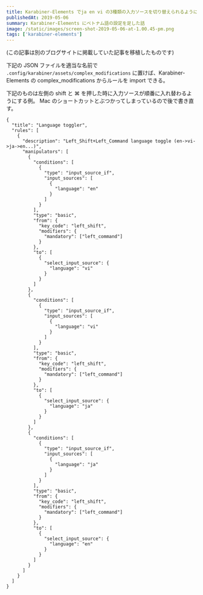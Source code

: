 ```yaml
---
title: Karabiner-Elements でja en vi の3種類の入力ソースを切り替えられるようにする
publishedAt: 2019-05-06
summary: Karabiner-Elements にベトナム語の設定を足した話
image: /static/images/screen-shot-2019-05-06-at-1.00.45-pm.png
tags: ['karabiner-elements']
---
```


(この記事は別のブログサイトに掲載していた記事を移植したものです)

下記の JSON ファイルを適当な名前で `.config/karabiner/assets/complex_modifications` に置けば、Karabiner-Elements の complex_modifications からルールを import できる。

下記のものは左側の shift と ⌘ を押した時に入力ソースが順番に入れ替わるようにする例。
Mac のショートカットとぶつかってしまっているので後で書き直す。

```
{
  "title": "Language toggler",
  "rules": [
    {
      "description": "Left_Shift+Left_Command language toggle (en->vi->ja->en...)",
      "manipulators": [
        {
          "conditions": [
            {
              "type": "input_source_if",
              "input_sources": [
                {
                  "language": "en"
                }
              ]
            }
          ],
          "type": "basic",
          "from": {
            "key_code": "left_shift",
            "modifiers": {
              "mandatory": ["left_command"]
            }
          },
          "to": [
            {
              "select_input_source": {
                "language": "vi"
              }
            }
          ]
        },
        {
          "conditions": [
            {
              "type": "input_source_if",
              "input_sources": [
                {
                  "language": "vi"
                }
              ]
            }
          ],
          "type": "basic",
          "from": {
            "key_code": "left_shift",
            "modifiers": {
              "mandatory": ["left_command"]
            }
          },
          "to": [
            {
              "select_input_source": {
                "language": "ja"
              }
            }
          ]
        },
        {
          "conditions": [
            {
              "type": "input_source_if",
              "input_sources": [
                {
                  "language": "ja"
                }
              ]
            }
          ],
          "type": "basic",
          "from": {
            "key_code": "left_shift",
            "modifiers": {
              "mandatory": ["left_command"]
            }
          },
          "to": [
            {
              "select_input_source": {
                "language": "en"
              }
            }
          ]
        }
      ]
    }
  ]
}
```
